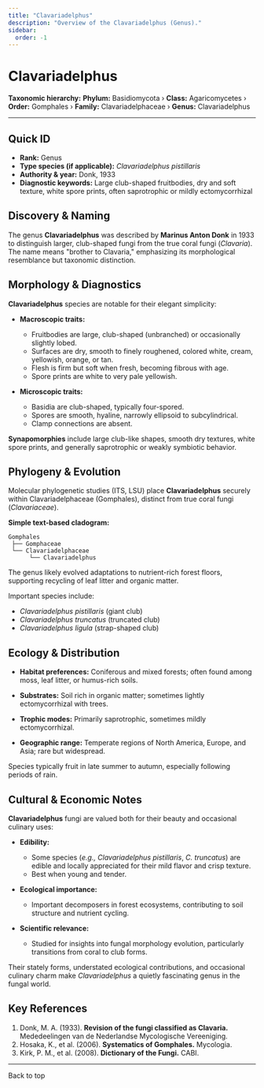 ```yaml
---
title: "Clavariadelphus"
description: "Overview of the Clavariadelphus (Genus)."
sidebar:
  order: -1
---
```



# Clavariadelphus <Badge variant="note" text="Genus" />

**Taxonomic hierarchy:** **Phylum:** Basidiomycota › **Class:** Agaricomycetes › **Order:** Gomphales › **Family:** Clavariadelphaceae › **Genus:** Clavariadelphus

---

## Quick ID
* **Rank:** Genus  
* **Type species (if applicable):** _Clavariadelphus pistillaris_  
* **Authority & year:** Donk, 1933  
* **Diagnostic keywords:** Large club-shaped fruitbodies, dry and soft texture, white spore prints, often saprotrophic or mildly ectomycorrhizal  

## Discovery & Naming
The genus **Clavariadelphus** was described by **Marinus Anton Donk** in 1933 to distinguish larger, club-shaped fungi from the true coral fungi (_Clavaria_). The name means "brother to Clavaria," emphasizing its morphological resemblance but taxonomic distinction.

## Morphology & Diagnostics
**Clavariadelphus** species are notable for their elegant simplicity:

- **Macroscopic traits:**
  - Fruitbodies are large, club-shaped (unbranched) or occasionally slightly lobed.
  - Surfaces are dry, smooth to finely roughened, colored white, cream, yellowish, orange, or tan.
  - Flesh is firm but soft when fresh, becoming fibrous with age.
  - Spore prints are white to very pale yellowish.

- **Microscopic traits:**
  - Basidia are club-shaped, typically four-spored.
  - Spores are smooth, hyaline, narrowly ellipsoid to subcylindrical.
  - Clamp connections are absent.

**Synapomorphies** include large club-like shapes, smooth dry textures, white spore prints, and generally saprotrophic or weakly symbiotic behavior.

## Phylogeny & Evolution
Molecular phylogenetic studies (ITS, LSU) place **Clavariadelphus** securely within Clavariadelphaceae (Gomphales), distinct from true coral fungi (_Clavariaceae_).

**Simple text-based cladogram:**
```
Gomphales
 ├── Gomphaceae
 └── Clavariadelphaceae
      └── Clavariadelphus
```
The genus likely evolved adaptations to nutrient-rich forest floors, supporting recycling of leaf litter and organic matter.

Important species include:

- _Clavariadelphus pistillaris_ (giant club)
- _Clavariadelphus truncatus_ (truncated club)
- _Clavariadelphus ligula_ (strap-shaped club)

## Ecology & Distribution
- **Habitat preferences:** Coniferous and mixed forests; often found among moss, leaf litter, or humus-rich soils.
- **Substrates:** Soil rich in organic matter; sometimes lightly ectomycorrhizal with trees.
- **Trophic modes:** Primarily saprotrophic, sometimes mildly ectomycorrhizal.

- **Geographic range:** Temperate regions of North America, Europe, and Asia; rare but widespread.

Species typically fruit in late summer to autumn, especially following periods of rain.

## Cultural & Economic Notes
**Clavariadelphus** fungi are valued both for their beauty and occasional culinary uses:

- **Edibility:**
  - Some species (_e.g., Clavariadelphus pistillaris_, _C. truncatus_) are edible and locally appreciated for their mild flavor and crisp texture.
  - Best when young and tender.

- **Ecological importance:**
  - Important decomposers in forest ecosystems, contributing to soil structure and nutrient cycling.

- **Scientific relevance:**
  - Studied for insights into fungal morphology evolution, particularly transitions from coral to club forms.

Their stately forms, understated ecological contributions, and occasional culinary charm make _Clavariadelphus_ a quietly fascinating genus in the fungal world.

## Key References
1. Donk, M. A. (1933). **Revision of the fungi classified as Clavaria.** Mededeelingen van de Nederlandse Mycologische Vereeniging.  
2. Hosaka, K., et al. (2006). **Systematics of Gomphales.** Mycologia.  
3. Kirk, P. M., et al. (2008). **Dictionary of the Fungi.** CABI.

---

<LinkButton href="#top" variant="minimal" icon="arrow-up">
  Back to top
</LinkButton>
